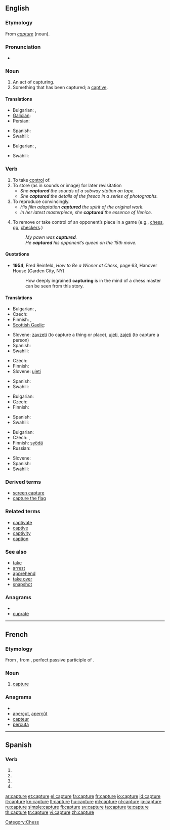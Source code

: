 {{wikipedia|dab=capture}}
{{also|capturé}}
==English==

===Etymology===
From {{etyl|frm}} ''[[#French|capture]]'' (noun).

===Pronunciation===
* {{audio|en-us-capture.ogg|Audio (US)}}

===Noun===
{{en-noun}}

# An act of capturing.
# Something that has been captured; a [[captive]].

====Translations====
{{trans-top|act of capturing}}
* Bulgarian: {{t|bg|пленяване|n}},  {{t|bg|хващане|n}}
* [[Galician]]: {{t-|gl|captura|xs=Galician}} {{m}}
* Persian: {{t|fa|بازگیری|tr=bāzgiri|xs=Persian}}
{{trans-mid}}
* Spanish: {{t+|es|captura|f}}
* Swahili: {{t+|sw|nasa|xs=Swahili}}
{{trans-bottom}}

{{trans-top|something that has been captured}}
* Bulgarian: {{t-|bg|пленник|m}},  {{t|bg|плячка|f}}
{{trans-mid}}
* Swahili: {{t+|sw|nasa|xs=Swahili}}
{{trans-bottom}}

===Verb===
{{en-verb|captures|capturing|captured}}

# To take [[control]] of.
# To store (as in sounds or image) for later revisitation
#* ''She '''captured''' the sounds of a subway station on tape.''
#* ''She '''captured''' the details of the fresco in a series of photographs.''
# To reproduce convincingly.
#* ''His film adaptation '''captured''' the spirit of the original work.''
#* ''In her latest masterpiece, she '''captured''' the essence of Venice.''
# {{intransitive}} To remove or take control of an opponent’s piece in a game (e.g., [[chess]], [[go]], [[checkers]].)
#: ''My pawn was '''captured'''.''
#: ''He '''captured''' his opponent’s queen on the 15th move.''

====Quotations====
* '''1954''', Fred Reinfeld, ''How to Be a Winner at Chess'', page 63, Hanover House (Garden City, NY)
*: How deeply ingrained '''capturing''' is in the mind of a chess master can be seen from this story.

====Translations====
{{trans-top|to take control of}}
* Bulgarian: {{t|bg|хващам}},  {{t|bg|пленявам}}
* Czech: {{t-|cs|zajmout}}
* Finnish: {{t-|fi|kaapata}}, {{t+|fi|napata}}
* [[Scottish Gaelic]]: {{t-|gd|glac|xs=Scottish Gaelic}}
{{trans-mid}}
* Slovene: [[zavzeti]] (to capture a thing or place), [[ujeti]], [[zajeti]] (to capture a person)
* Spanish: {{t+|es|capturar}}
* Swahili: {{t+|sw|nasa|xs=Swahili}}
{{trans-bottom}}

{{trans-top|to store}}
* Czech: {{t-|cs|zachytit}}
* Finnish: {{t+|fi|tallentaa}}
* Slovene: [[ujeti]]
{{trans-mid}}
* Spanish: {{t+|es|capturar}}
* Swahili: {{t+|sw|nasa|xs=Swahili}}
{{trans-bottom}}

{{trans-top|to reproduce convincingly}}
* Bulgarian: {{t|bg|улавям}}
* Czech: {{t-|cs|zachytit}}
* Finnish: {{t+|fi|vangita}}
{{trans-mid}}
* Spanish: {{t+|es|capturar}}
* Swahili: {{t+|sw|nasa|xs=Swahili}}
{{trans-bottom}}

{{trans-top|remove or take control of opponent’s piece}}
* Bulgarian: {{t|bg|взимам}}
* Czech: {{t+|cs|vzít}}, {{t-|cs|zajmout}}
* Finnish: [[syödä]] {{i|Chess}}
* Russian: {{t+|ru|взятие|n|tr=vzjátije}}
{{trans-mid}}
* Slovene: {{t+|sl|vzeti}}
* Spanish: {{t+|es|capturar}}
* Swahili: {{t+|sw|nasa|xs=Swahili}}
{{trans-bottom}}

===Derived terms===
* [[screen capture]]
* [[capture the flag]]

===Related terms===
* [[captivate]]
* [[captive]]
* [[captivity]]
* [[caption]]

===See also===
* [[take]]
* [[arrest]]
* [[apprehend]]
* [[take over]]
* [[snapshot]]

===Anagrams===
* {{alphagram|aceprtu}}
* [[cuprate#English|cuprate]]

[[Category:Chess]]

----

==French==

===Etymology===
From {{etyl|la|fr}} {{term|captura|captūra|catching, capture|lang=la}}, from {{term|captus|||lang=la}}, perfect passive participle of {{term|capio|capiō|capture, seize, take|lang=la}}.

===Noun===
{{fr-noun|f}}

# [[capture#English|capture]]

===Anagrams===
* {{alphagram|aceprtu}}
* [[aperçut#French|aperçut]], [[aperçût#French|aperçût]]
* [[capteur#French|capteur]]
* [[percuta#French|percuta]]

----

==Spanish==

===Verb===
{{es-verb-form|capturar}}

# {{es-verb form of|ending=ar|mood=imperative|pers=2|formal=yes|number=singular|[[capturar]]}}
# {{es-verb form of|ending=ar|mood=subjunctive|tense=present|pers=1|number=singular|[[capturar]]}}
# {{es-verb form of|ending=ar|mood=subjunctive|tense=present|pers=2|formal=yes|number=singular|[[capturar]]}}
# {{es-verb form of|ending=ar|mood=subjunctive|tense=present|pers=3|number=singular|[[capturar]]}}

[[ar:capture]]
[[et:capture]]
[[el:capture]]
[[fa:capture]]
[[fr:capture]]
[[io:capture]]
[[id:capture]]
[[it:capture]]
[[kn:capture]]
[[lt:capture]]
[[hu:capture]]
[[ml:capture]]
[[nl:capture]]
[[ja:capture]]
[[ru:capture]]
[[simple:capture]]
[[fi:capture]]
[[sv:capture]]
[[ta:capture]]
[[te:capture]]
[[th:capture]]
[[tr:capture]]
[[vi:capture]]
[[zh:capture]]